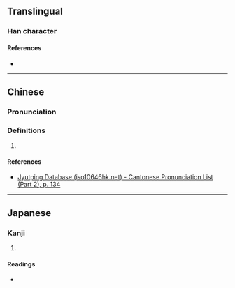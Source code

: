 {{character info/new}}
==Translingual==

===Han character===
{{Han char|rn=77|rad=止|as=05|sn=9|four=|canj=YMSS|ids=⿰止巨}}

====References====
* {{Han ref|kx=0576.130|dkj=16287|dj=0966.160|hdz=21440.060|uh=6B6B|ud=27499}}

----

==Chinese==
{{zh-forms}}

===Pronunciation===
{{zh-pron
|m=jù
|m-s=
|dg=
|c=keoi5, geoi6
|c-t=
|g=
|h=pfs=
|j=
|mb=
|md=
|mn=
|mn-t=
|w=
|x=
|mc=y
|oc=y
|cat=n
}}

===Definitions===
{{zh-hanzi}}

# {{rfdef|lang=zh}}

====References====
* [http://www.iso10646hk.net/jp/document/download.jsp Jyutping Database (iso10646hk.net) - Cantonese Pronunciation List (Part 2), p. 134]

----

==Japanese==

===Kanji===
{{ja-kanji|grade=|rs=止05}}

# {{defn|lang=ja|sort=止05}}

====Readings====
* {{ja-readings|on=きょ,ご|kun=とめる}}